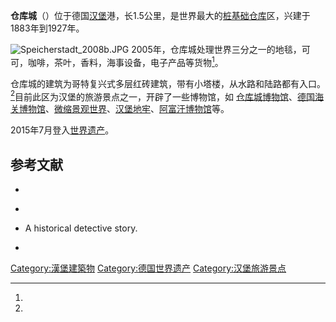 {{世界遗产概要表
|site_img = 2013-06-08_Highflyer_HP_L4706.JPG
|site_img_capt = 仓库城航拍
|site_img_width = 270px
|zh_name = 仓库城
|en_name = Speicherstadt
|fr_name = Speicherstadt
|country = {{GER}}
| Region = 欧洲和北美地区
|criterion_c = iv
|rg_year = 2015
|ex_rg_year = 
|remarks = 
|org_url = http://whc.unesco.org/en/list/1467
}}
'''仓库城'''（{{lang-de|Speicherstadt}}）位于德国[[汉堡|汉堡]]港，长1.5公里，是世界最大的[[桩基础|桩基础]][[仓库|仓库]]区，兴建于1883年到1927年。

[[Image:Speicherstadt_2008b.JPG|thumb]]
2005年，仓库城处理世界三分之一的地毯，可可，咖啡，茶叶，香料，海事设备，电子产品等货物<ref name="prange2"/>。

仓库城的建筑为哥特复兴式多层红砖建筑，带有小塔楼，从水路和陆路都有入口。<ref name="prange2"/>目前此区为汉堡的旅游景点之一，开辟了一些博物馆，如 [[仓库城博物馆|仓库城博物馆]]、[[德国海关博物馆|德国海关博物馆]]、[[微缩景观世界|微缩景观世界]]、[[汉堡地牢|汉堡地牢]]、[[阿富汗博物馆|阿富汗博物馆]]等。

2015年7月登入[[世界遗产|世界遗产]]。

==参考文献==
{{Reflist|refs=
<ref name="prange2">{{cite encyclopedia |editor=Franklin Koplitzsch and Daniel Tilgner |first=Carsten |last=Prange |title=Speicherstadt |encyclopedia=Hamburg Lexikon |pages=444–445 |publisher=Ellert&Richter |year=2005 |edition=3 |isbn=3831901791 |language=de }}</ref>
}}
* {{Cite journal |title=Urbane Light Germany Speicherstadt, Hamburg, the largest historical warehouse complex in the world, has become a softly-glowing night-time panorama |author=M Batz |journal=International Lighting Review, |year=2002 |pages=14–19 |oclc=193350885 |issue=12, |postscript=}}

* {{cite book |last1=Lawrenz |first1=Dierk |first2=Christiane |last2=von Borstel |year=2008 |title=Die Hamburger Speicherstadt |location=Freiburg, Br |publisher=EK-Verlag |isbn=9783882558937 |language=de}}
* {{cite book |last=Meyn |first=Boris |year=2003 |title=Die rote Stadt: ein historischer Kriminalroman |publisher=[[Rowohlt|Rowohlt]] |location=Reinbek |isbn=9783499234071 |language=de}} A historical detective story.
* {{cite book |last1=Lange |first1=Ralf |first2=Thomas |last2=Hampel |year=2004 |title=Speicherstadt und HafenCity: zwischen Tradition und Vision |location=Hamburg |publisher=Elbe-und-Flut-Ed., Hampel und Hettchen |isbn=9783767214408 |language=de}}

{{wide image|Hamburg.Speicherstadt.panorama.wmt.jpg| 1000px |全景}}
{{wide image|Hamburg Speicherstadt 1888 Querschnitt.jpg| 1000px |横截面}}

{{Commons cat|Speicherstadt}}
{{Coord|53|32|36|N|9|59|31|E|region:DE-HH_type:landmark|display=title}}

{{德国的世界遗产}}

[[Category:漢堡建築物|Category:漢堡建築物]]
[[Category:德国世界遗产|Category:德国世界遗产]]
[[Category:汉堡旅游景点|Category:汉堡旅游景点]]